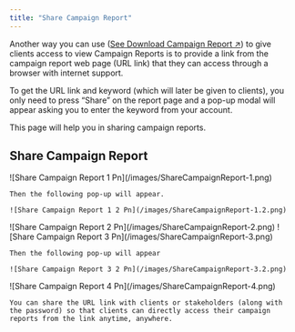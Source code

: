 ```yaml
---
title: "Share Campaign Report"
---
```


Another way you can use ([See Download Campaign Report ↗](/guideline/generate-report/reports/download)) to give clients access to view Campaign Reports is to provide a link from the campaign report web page (URL link) that they can access through a browser with internet support. 

To get the URL link and keyword (which will later be given to clients), you only need to press “Share” on the report page and a pop-up modal will appear asking you to enter the keyword from your account.

This page will help you in sharing campaign reports.

## Share Campaign Report

<Steps>
  <Step title="Click the “Share” button">
    ![Share Campaign Report 1 Pn](/images/ShareCampaignReport-1.png)

    Then the following pop-up will appear.

    ![Share Campaign Report 1 2 Pn](/images/ShareCampaignReport-1.2.png)
  </Step>
  <Step title="Enter your password">
    ![Share Campaign Report 2 Pn](/images/ShareCampaignReport-2.png)
  </Step>
  <Step title="Click  the “Submit” button">
    ![Share Campaign Report 3 Pn](/images/ShareCampaignReport-3.png)

    Then the following pop-up will appear

    ![Share Campaign Report 3 2 Pn](/images/ShareCampaignReport-3.2.png)
  </Step>
  <Step title="Click  the “Copy to Clipboard” button">
    ![Share Campaign Report 4 Pn](/images/ShareCampaignReport-4.png)

    You can share the URL link with clients or stakeholders (along with the password) so that clients can directly access their campaign reports from the link anytime, anywhere.
  </Step>
</Steps>
